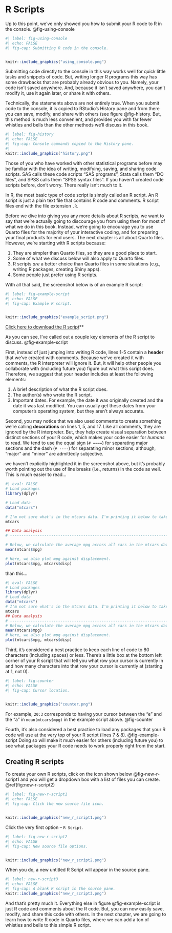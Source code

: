 # R Scripts

Up to this point, we've only showed you how to submit your R code to R in the console. @fig-using-console

```r
#| label: fig-using-console
#| echo: FALSE
#| fig-cap: Submitting R code in the console.


knitr::include_graphics("using_console.png")
```

Submitting code directly to the console in this way works well for quick little tasks and snippets of code. But, writing longer R programs this way has some drawbacks that are probably already obvious to you. Namely, your code isn't saved anywhere. And, because it isn't saved anywhere, you can't modify it, use it again later, or share it with others.

Technically, the statements above are not entirely true. When you submit code to the console, it is copied to RStudio's History pane and from there you can save, modify, and share with others (see figure @fig-history. But, this method is much less convenient, and provides you with far fewer whistles and bells than the other methods we'll discuss in this book.

```r
#| label: fig-history
#| echo: FALSE
#| fig-cap: Console commands copied to the History pane.
#| 
knitr::include_graphics("history.png")
```

Those of you who have worked with other statistical programs before may be familiar with the idea of writing, modifying, saving, and sharing code scripts. SAS calls these code scripts "SAS programs", Stata calls them "DO files", and SPSS calls them "SPSS syntax files". If you haven't created code scripts before, don't worry. There really isn't much to it. 

In R, the most basic type of code script is simply called an R script. An R script is just a plain text file that contains R code and comments. R script files end with the file extension `.R`. 

Before we dive into giving you any more details about R scripts, we want to say that we're actually going to discourage you from using them for most of what we do in this book. Instead, we're going to encourage you to use Quarto files for the majority of your interactive coding, and for preparing your final products for end users. The next chapter is all about Quarto files. However, we're starting with R scripts because:

1. They are simpler than Quarto files, so they are a good place to start.   
2. Some of what we discuss below will also apply to Quarto files.    
3. R scripts _are_ a better choice than Quarto files in some situations (e.g., writing R packages, creating Shiny apps).   
4. Some people just prefer using R scripts.   

With all that said, the screenshot below is of an example R script:

```r
#| label: fig-example-script
#| echo: FALSE
#| fig-cap: Example R script.


knitr::include_graphics("example_script.png")
```

[Click here to download the R script](https://www.dropbox.com/s/k0yaydzqypc9yxt/chap_7_example_script.R?dl=1)**

As you can see, I've called out a couple key elements of the R script to discuss. @fig-example-script 

First, instead of just jumping into writing R code, lines 1-5 contain a **header** that we've created with comments. Because we've created it with comments, the R interpreter will ignore it. But, it will help other people you collaborate with (including future you) figure out what this script does. Therefore, we suggest that your header includes at least the following elements:

1. A brief description of what the R script does.   
2. The author(s) who wrote the R script.   
3. Important dates. For example, the date it was originally created and the date it was last modified. You can usually get these dates from your computer's operating system, but they aren't always accurate.    

Second, you may notice that we also used comments to create something we're calling **decorations** on lines 1, 5, and 17. Like all comments, they are ignored by the R interpreter. But, they help create visual separation between distinct sections of your R code, which makes your code easier for _humans_ to read. We tend to use the equal sign (`# ====`) for separating major sections and the dash (`# ----`) for separating minor sections; although, "major" and "minor" are admittedly subjective. 

we haven't explicitly highlighted it in the screenshot above, but it's probably worth pointing out the use of line breaks (i.e., returns) in the code as well. This is much easier to read...

```r
#| eval: FALSE
# Load packages
library(dplyr)

# Load data
data("mtcars")

# I'm not sure what's in the mtcars data. I'm printing it below to take a look
mtcars

## Data analysis
# ----------------------------------------------------------------------------

# Below, we calculate the average mpg across all cars in the mtcars data frame.
mean(mtcars$mpg)

# Here, we also plot mpg against displacement.
plot(mtcars$mpg, mtcars$disp)
```

than this...

```r
#| eval: FALSE
# Load packages
library(dplyr)
# Load data
data("mtcars")
# I'm not sure what's in the mtcars data. I'm printing it below to take a look
mtcars
## Data analysis
# ----------------------------------------------------------------------------
# Below, we calculate the average mpg across all cars in the mtcars data frame.
mean(mtcars$mpg)
# Here, we also plot mpg against displacement.
plot(mtcars$mpg, mtcars$disp)
```

Third, it's considered a best practice to keep each line of code to 80 characters (including spaces) or less. There's a little box at the bottom left corner of your R script that will tell you what row your cursor is currently in and how many characters into that row your cursor is currently at (starting at 1, not 0). 

```r
#| label: fig-counter
#| echo: FALSE
#| fig-cap: Cursor location.


knitr::include_graphics("counter.png")
```

For example, `20:3` corresponds to having your cursor between the "e" and the "a" in `mean(mtcars$mpg)` in the example script above. @fig-counter

Fourth, it's also considered a best practice to load any packages that your R code will use at the very top of your R script (lines 7 & 8). @fig-example-script Doing so will make it much easier for others (including future you) to see what packages your R code needs to work properly right from the start.

## Creating R scripts

To create your own R scripts, click on the icon shown below @fig-new-r-script1 and you will get a dropdown box with a list of files you can create. \@ref(fig:new-r-script2)

```r
#| label: fig-new-r-script1
#| echo: FALSE
#| fig-cap: Click the new source file icon.


knitr::include_graphics("new_r_script1.png")
```

Click the very first option – `R Script`. 

```r
#| label: fig-new-r-script2
#| echo: FALSE
#| fig-cap: New source file options.


knitr::include_graphics("new_r_script2.png")
```

When you do, a new untitled R Script will appear in the source pane.

```r
#| label: new-r-script3
#| echo: FALSE
#| fig-cap: A blank R script in the source pane.
knitr::include_graphics("new_r_script3.png")
```

And that's pretty much it. Everything else in figure @fig-example-script is just R code and comments about the R code. But, you can now easily save, modify, and share this code with others. In the next chapter, we are going to learn how to write R code in Quarto files, where we can add a ton of whistles and bells to this simple R script.
